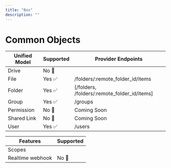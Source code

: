 ```yaml
---
title: "Box"
description: ""
---
```


# Common Objects


| Unified Model | Supported                           | Provider Endpoints                           |
| -------- | ------------------------------------- | ------------------------------------- |
| Drive     |No 🚫 |   |
| File      | Yes ✅  | /folders/:remote_folder_id/items |
| Folder   | Yes ✅ | [/folders, /folders/:remote_folder_id/items] | 
| Group   | Yes ✅| /groups  | 
| Permission   | No 🚫 | Coming Soon  |
| Shared Link   | No 🚫|  Coming Soon | 
| User   | Yes ✅ | /users  |



| Features | Supported                           |
| -------- | ------------------------------------- |
| Scopes     | |
| Realtime webhook     | No 🚫|